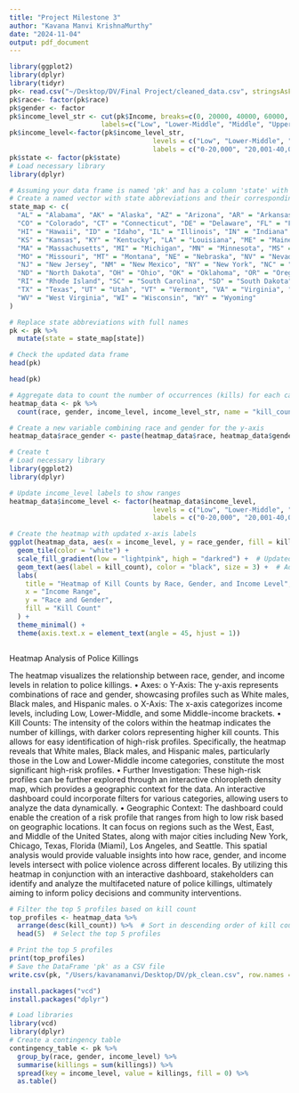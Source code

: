 ```yaml
---
title: "Project Milestone 3"
author: "Kavana Manvi KrishnaMurthy"
date: "2024-11-04"
output: pdf_document
---
```


```r
library(ggplot2)
library(dplyr)
library(tidyr)
pk<- read.csv("~/Desktop/DV/Final Project/cleaned_data.csv", stringsAsFactors=TRUE)
pk$race<- factor(pk$race)
pk$gender <- factor
pk$income_level_str <- cut(pk$Income, breaks=c(0, 20000, 40000, 60000, 80000, Inf), 
                       labels=c("Low", "Lower-Middle", "Middle", "Upper-Middle", "High"))
pk$income_level<-factor(pk$income_level_str, 
                                    levels = c("Low", "Lower-Middle", "Middle", "Upper-Middle", "High"),
                                    labels = c("0-20,000", "20,001-40,000", "40,001-60,000", "60,001-80,000", "80,001+"))
pk$state <- factor(pk$state)
# Load necessary library
library(dplyr)

# Assuming your data frame is named 'pk' and has a column 'state' with abbreviations
# Create a named vector with state abbreviations and their corresponding full names
state_map <- c(
  "AL" = "Alabama", "AK" = "Alaska", "AZ" = "Arizona", "AR" = "Arkansas", "CA" = "California",
  "CO" = "Colorado", "CT" = "Connecticut", "DE" = "Delaware", "FL" = "Florida", "GA" = "Georgia",
  "HI" = "Hawaii", "ID" = "Idaho", "IL" = "Illinois", "IN" = "Indiana", "IA" = "Iowa",
  "KS" = "Kansas", "KY" = "Kentucky", "LA" = "Louisiana", "ME" = "Maine", "MD" = "Maryland",
  "MA" = "Massachusetts", "MI" = "Michigan", "MN" = "Minnesota", "MS" = "Mississippi",
  "MO" = "Missouri", "MT" = "Montana", "NE" = "Nebraska", "NV" = "Nevada", "NH" = "New Hampshire",
  "NJ" = "New Jersey", "NM" = "New Mexico", "NY" = "New York", "NC" = "North Carolina",
  "ND" = "North Dakota", "OH" = "Ohio", "OK" = "Oklahoma", "OR" = "Oregon", "PA" = "Pennsylvania",
  "RI" = "Rhode Island", "SC" = "South Carolina", "SD" = "South Dakota", "TN" = "Tennessee",
  "TX" = "Texas", "UT" = "Utah", "VT" = "Vermont", "VA" = "Virginia", "WA" = "Washington",
  "WV" = "West Virginia", "WI" = "Wisconsin", "WY" = "Wyoming"
)

# Replace state abbreviations with full names
pk <- pk %>%
  mutate(state = state_map[state])

# Check the updated data frame
head(pk)

head(pk)
```

```r

# Aggregate data to count the number of occurrences (kills) for each category
heatmap_data <- pk %>%
  count(race, gender, income_level, income_level_str, name = "kill_count")

# Create a new variable combining race and gender for the y-axis
heatmap_data$race_gender <- paste(heatmap_data$race, heatmap_data$gender, sep = ", ")

# Create t
# Load necessary library
library(ggplot2)
library(dplyr)

# Update income_level labels to show ranges
heatmap_data$income_level <- factor(heatmap_data$income_level, 
                                    levels = c("Low", "Lower-Middle", "Middle", "Upper-Middle", "High"),
                                    labels = c("0-20,000", "20,001-40,000", "40,001-60,000", "60,001-80,000", "80,001+"))

# Create the heatmap with updated x-axis labels
ggplot(heatmap_data, aes(x = income_level, y = race_gender, fill = kill_count)) +
  geom_tile(color = "white") +
  scale_fill_gradient(low = "lightpink", high = "darkred") +  # Updated color gradient
  geom_text(aes(label = kill_count), color = "black", size = 3) +  # Adding number of kills
  labs(
    title = "Heatmap of Kill Counts by Race, Gender, and Income Level",
    x = "Income Range",
    y = "Race and Gender",
    fill = "Kill Count"
  ) +
  theme_minimal() +
  theme(axis.text.x = element_text(angle = 45, hjust = 1))



```

Heatmap Analysis of Police Killings


The heatmap visualizes the relationship between race, gender, and income levels in relation to police killings.
•	Axes:
o	Y-Axis: The y-axis represents combinations of race and gender, showcasing profiles such as White males, Black males, and Hispanic males.
o	X-Axis: The x-axis categorizes income levels, including Low, Lower-Middle, and some Middle-income brackets.
•	Kill Counts: The intensity of the colors within the heatmap indicates the number of killings, with darker colors representing higher kill counts. This allows for easy identification of high-risk profiles. Specifically, the heatmap reveals that White males, Black males, and Hispanic males, particularly those in the Low and Lower-Middle income categories, constitute the most significant high-risk profiles.
•	Further Investigation: These high-risk profiles can be further explored through an interactive chloropleth density map, which provides a geographic context for the data. An interactive dashboard could incorporate filters for various categories, allowing users to analyze the data dynamically.
•	Geographic Context: The dashboard could enable the creation of a risk profile that ranges from high to low risk based on geographic locations. It can focus on regions such as the West, East, and Middle of the United States, along with major cities including New York, Chicago, Texas, Florida (Miami), Los Angeles, and Seattle. This spatial analysis would provide valuable insights into how race, gender, and income levels intersect with police violence across different locales.
By utilizing this heatmap in conjunction with an interactive dashboard, stakeholders can identify and analyze the multifaceted nature of police killings, ultimately aiming to inform policy decisions and community interventions.


```r
# Filter the top 5 profiles based on kill count
top_profiles <- heatmap_data %>%
  arrange(desc(kill_count)) %>%  # Sort in descending order of kill count
  head(5)  # Select the top 5 profiles

# Print the top 5 profiles
print(top_profiles)
# Save the DataFrame 'pk' as a CSV file
write.csv(pk, "/Users/kavanamanvi/Desktop/DV/pk_clean.csv", row.names = FALSE)


```



```r

install.packages("vcd")
install.packages("dplyr")

# Load libraries
library(vcd)
library(dplyr)
# Create a contingency table
contingency_table <- pk %>%
  group_by(race, gender, income_level) %>%
  summarise(killings = sum(killings)) %>%
  spread(key = income_level, value = killings, fill = 0) %>%
  as.table()

```



```r


```



```r


```



```r


```


